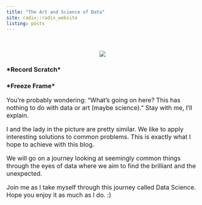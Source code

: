 ```yaml
---
title: "The Art and Science of Data"
site: radix::radix_website
listing: posts
---
```

<div style="text-align:center;margin-top:3.5em;">
![](assets/home.jpg) 


</div>

### &#42;Record Scratch&#42;

### &#42;Freeze Frame&#42;
<div style="font-size:16px;">
You're probably wondering: "What's going on here? This has nothing to do with data or art (maybe science)." Stay with me, I'll explain.

I and the lady in the picture are pretty similar. We like to apply interesting solutions to common problems. This is exactly what I hope to achieve with this blog.

We will go on a journey looking at seemingly common things through the eyes of data where we aim to find the brilliant and the unexpected. 

Join me as I take myself through this journey called Data Science. Hope you enjoy it as much as I do. :)
</div>